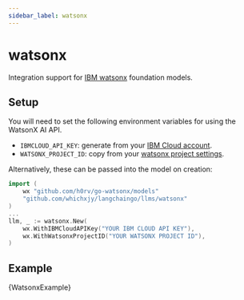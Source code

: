 ```yaml
---
sidebar_label: watsonx
---
```



# watsonx

Integration support for [IBM watsonx](https://www.ibm.com/watsonx) foundation models.

## Setup

You will need to set the following environment variables for using the WatsonX AI API.

- `IBMCLOUD_API_KEY`: generate from your [IBM Cloud account](https://cloud.ibm.com/iam/apikeys).
- `WATSONX_PROJECT_ID`: copy from your [watsonx project settings](https://dataplatform.cloud.ibm.com/projects/?context=wx).

Alternatively, these can be passed into the model on creation:

```go
import (
    wx "github.com/h0rv/go-watsonx/models"
    "github.com/whichxjy/langchaingo/llms/watsonx"
)
...
llm, _ := watsonx.New(
    wx.WithIBMCloudAPIKey("YOUR IBM CLOUD API KEY"),
    wx.WithWatsonxProjectID("YOUR WATSONX PROJECT ID"),
)
```

## Example

<CodeBlock language="go">{WatsonxExample}</CodeBlock>
